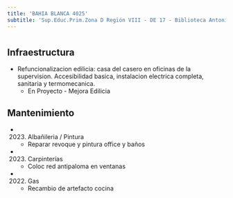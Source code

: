 ```yaml
---
title: 'BAHIA BLANCA 4025'
subtitle: 'Sup.Educ.Prim.Zona D Región VIII - DE 17 - Biblioteca Antonio Devoto A Sup Primaria DE 17'
---
```


#
## Infraestructura

* Refuncionalizacion edilicia: casa del casero en oficinas de la supervision. Accesibilidad basica, instalacion electrica completa, sanitaria y termomecanica. 
    + En Proyecto - Mejora Edilicia 


## Mantenimiento

*  (2023) Albañileria / Pintura 
    + Reparar revoque y pintura office y baños

*  (2023) Carpinterías 
    + Coloc red antipaloma en ventanas

*  (2022) Gas 
    + Recambio de artefacto cocina







